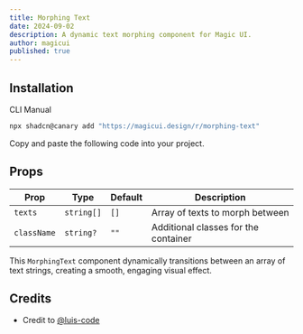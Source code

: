 ```yaml
---
title: Morphing Text
date: 2024-09-02
description: A dynamic text morphing component for Magic UI.
author: magicui
published: true
---
```


<ComponentPreview name="morphing-text-demo" />

## Installation

<Tabs defaultValue="cli">

<TabsList>
  <TabsTrigger value="cli">CLI</TabsTrigger>
  <TabsTrigger value="manual">Manual</TabsTrigger>
</TabsList>
<TabsContent value="cli">

```bash
npx shadcn@canary add "https://magicui.design/r/morphing-text"
```

</TabsContent>

<TabsContent value="manual">

<Steps>

<Step>Copy and paste the following code into your project.</Step>

<ComponentSource name="morphing-text" />

</Steps>

</TabsContent>

</Tabs>

## Props

| Prop        | Type       | Default | Description                          |
| ----------- | ---------- | ------- | ------------------------------------ |
| `texts`     | `string[]` | `[]`    | Array of texts to morph between      |
| `className` | `string?`  | `""`    | Additional classes for the container |

This `MorphingText` component dynamically transitions between an array of text strings, creating a smooth, engaging visual effect.

## Credits

- Credit to [@luis-code](https://luis-code.vercel.app/)
